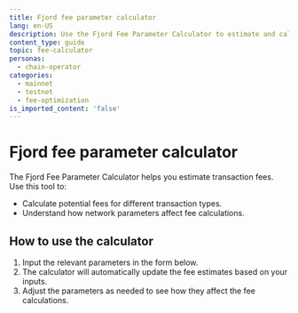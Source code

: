 ```yaml
---
title: Fjord fee parameter calculator
lang: en-US
description: Use the Fjord Fee Parameter Calculator to estimate and calculate fees for transactions.
content_type: guide
topic: fee-calculator
personas:
  - chain-operator
categories:
  - mainnet
  - testnet
  - fee-optimization
is_imported_content: 'false'
---
```



# Fjord fee parameter calculator

The Fjord Fee Parameter Calculator helps you estimate transaction fees. Use this tool to:

*   Calculate potential fees for different transaction types.
*   Understand how network parameters affect fee calculations.

## How to use the calculator

1.  Input the relevant parameters in the form below.
2.  The calculator will automatically update the fee estimates based on your inputs.
3.  Adjust the parameters as needed to see how they affect the fee calculations.

<ChainParametersForm />
